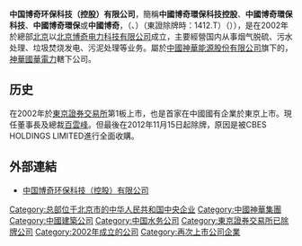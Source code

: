'''中国博奇环保科技（控股）有限公司'''，簡稱'''中國博奇環保科技控股'''、'''中國博奇環保科技'''、'''中國博奇環保'''或'''中國博奇'''，（{{lang-en|China Boqi Environmental Solutions Technology (Holding) Co., Ltd.}}、{{lang-ja|チャイナ・ボーチー・エンバイロメンタル・ソリューションズ・テクノロジー（ホールディング）カンパニー・リミテッド}}）（東證除牌時：1412.T）（{{hkex|2377}}）），是在2002年於總部[[北京|北京]]以[[北京博奇电力科技有限公司|北京博奇电力科技有限公司]]成立，主要經營国内从事烟气脱硫、污水处理、垃圾焚烧发电、污泥处理等业务。屬於[[中國神華能源股份有限公司|中國神華能源股份有限公司]]旗下的，[[神華國華電力|神華國華電力]]轄下公司。

== 历史 ==
在2002年於[[東京證券交易所|東京證券交易所]]第1板上市，也是首家在中國國有企業於東京上市。現任董事長及總裁[[百雲峰|百雲峰]]。但最後在2012年11月15日起除牌，原因是被CBES HOLDINGS LIMITED進行全面收購。

== 外部連結 ==
* [http://www.chinaboqi.com/ 中国博奇环保科技（控股）有限公司]{{Wayback|url=http://www.chinaboqi.com/ |date=20160303233011 }}

[[Category:总部位于北京市的中华人民共和国中央企业|Category:总部位于北京市的中华人民共和国中央企业]]
[[Category:中國神華集團|Category:中國神華集團]]
[[Category:中國建築公司|Category:中國建築公司]]
[[Category:中国水务公司|Category:中国水务公司]]
[[Category:東京證券交易所已除牌公司|Category:東京證券交易所已除牌公司]]
[[Category:2002年成立的公司|Category:2002年成立的公司]]
[[Category:再次上市公司企業|Category:再次上市公司企業]]